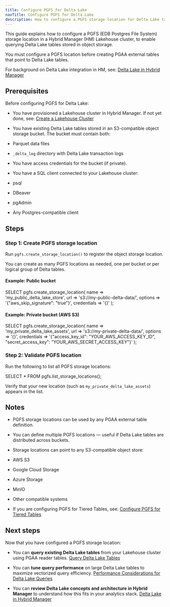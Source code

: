 ```yaml
---
title: Configure PGFS for Delta Lake
navTitle: Configure PGFS for Delta Lake
description: How to configure a PGFS storage location for Delta Lake tables in object storage on an HM-managed Lakehouse cluster.
---
```


This guide explains how to configure a PGFS (EDB Postgres File System) storage location in a Hybrid Manager (HM) Lakehouse cluster, to enable querying Delta Lake tables stored in object storage.

You must configure a PGFS location before creating PGAA external tables that point to Delta Lake tables.

For background on Delta Lake integration in HM, see:
[Delta Lake in Hybrid Manager](../../delta_lake.mdx)

## Prerequisites

Before configuring PGFS for Delta Lake:

- You have provisioned a Lakehouse cluster in Hybrid Manager.
If not yet done, see: [Create a Lakehouse Cluster](./create-lakehouse-cluster)

- You have existing Delta Lake tables stored in an S3-compatible object storage bucket.
The bucket must contain both:
- Parquet data files
- `_delta_log` directory with Delta Lake transaction logs

- You have access credentials for the bucket (if private).

- You have a SQL client connected to your Lakehouse cluster:
- psql
- DBeaver
- pgAdmin
- Any Postgres-compatible client

## Steps

### Step 1: Create PGFS storage location

Run `pgfs.create_storage_location()` to register the object storage location.

You can create as many PGFS locations as needed, one per bucket or per logical group of Delta tables.

#### Example: Public bucket

SELECT pgfs.create_storage_location(
name => 'my_public_delta_lake_store',
url => 's3://my-public-delta-data/',
options => '{"aws_skip_signature": "true"}',
credentials => '{}'
);

#### Example: Private bucket (AWS S3)

SELECT pgfs.create_storage_location(
name => 'my_private_delta_lake_assets',
url => 's3://my-private-delta-data/',
options => '{}',
credentials => '{"access_key_id": "YOUR_AWS_ACCESS_KEY_ID", "secret_access_key": "YOUR_AWS_SECRET_ACCESS_KEY"}'
);

### Step 2: Validate PGFS location

Run the following to list all PGFS storage locations:

SELECT * FROM pgfs.list_storage_locations();

Verify that your new location (such as `my_private_delta_lake_assets`) appears in the list.

## Notes

- PGFS storage locations can be used by any PGAA external table definition.
- You can define multiple PGFS locations — useful if Delta Lake tables are distributed across buckets.
- Storage locations can point to any S3-compatible object store:
- AWS S3
- Google Cloud Storage
- Azure Storage
- MinIO
- Other compatible systems

- If you are configuring PGFS for Tiered Tables, see:
[Configure PGFS for Tiered Tables](./configure-tiered-pgfs)

## Next steps

Now that you have configured a PGFS storage location:

- You can **query existing Delta Lake tables** from your Lakehouse cluster using PGAA reader tables.
[Query Delta Lake Tables](./query-delta-lake-tables)

- You can **tune query performance** on large Delta Lake tables to maximize vectorized query efficiency.
[Performance Considerations for Delta Lake Queries](./performance-delta-lake-queries)

- You can **review Delta Lake concepts and architecture in Hybrid Manager** to understand how this fits in your analytics stack.
[Delta Lake in Hybrid Manager](../delta_lake)
